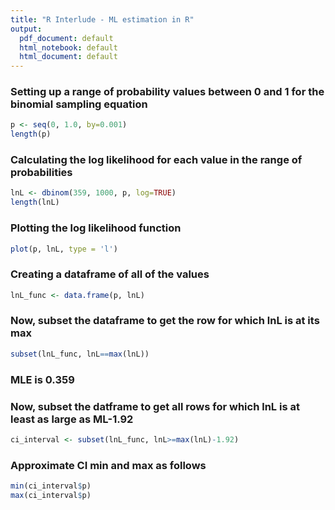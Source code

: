 ```yaml
---
title: "R Interlude - ML estimation in R"
output:
  pdf_document: default
  html_notebook: default
  html_document: default
---
```


### Setting up a range of probability values between 0 and 1 for the binomial sampling equation


```r
p <- seq(0, 1.0, by=0.001)
length(p)
```

### Calculating the log likelihood for each value in the range of probabilities

```r
lnL <- dbinom(359, 1000, p, log=TRUE)
length(lnL)
```

### Plotting the log likelihood function

```r
plot(p, lnL, type = 'l')
```

### Creating a dataframe of all of the values

```r
lnL_func <- data.frame(p, lnL)
```


### Now, subset the dataframe to get the row for which lnL is at its max

```r
subset(lnL_func, lnL==max(lnL))
```



### MLE is 0.359

### Now, subset the datframe to get all rows for which lnL is at least as large as ML-1.92

```r
ci_interval <- subset(lnL_func, lnL>=max(lnL)-1.92)
```


### Approximate CI min and max as follows

```r
min(ci_interval$p)
max(ci_interval$p)
```
